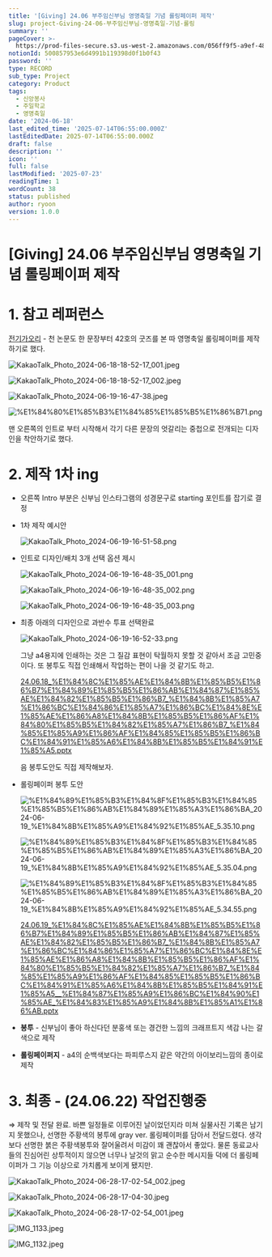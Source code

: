 ```yaml
---
title: '[Giving] 24.06 부주임신부님 영명축일 기념 롤링페이퍼 제작'
slug: project-Giving-24-06-부주임신부님-영명축일-기념-롤링
summary: ''
pageCover: >-
  https://prod-files-secure.s3.us-west-2.amazonaws.com/056ff9f5-a9ef-486f-8acb-9eef51d06a2d/b126400c-1613-426e-b66b-3add7bfa6bea/%E1%84%89%E1%85%B3%E1%84%8F%E1%85%B3%E1%84%85%E1%85%B5%E1%86%AB%E1%84%89%E1%85%A3%E1%86%BA_2024-06-19_%E1%84%8B%E1%85%A9%E1%84%92%E1%85%AE_9.16.27.png?X-Amz-Algorithm=AWS4-HMAC-SHA256&X-Amz-Content-Sha256=UNSIGNED-PAYLOAD&X-Amz-Credential=ASIAZI2LB466YDSZW2W3%2F20250723%2Fus-west-2%2Fs3%2Faws4_request&X-Amz-Date=20250723T173140Z&X-Amz-Expires=3600&X-Amz-Security-Token=IQoJb3JpZ2luX2VjEPL%2F%2F%2F%2F%2F%2F%2F%2F%2F%2FwEaCXVzLXdlc3QtMiJIMEYCIQD5hCcOg%2BNLXb9TY4MD2N0Bx0kFO%2FleFXJjkdsDSWwkuQIhAMtnyuTi9tUhGZFpvwvg5j%2FquNsOF9GnJWR9J6LReH3bKv8DCBoQABoMNjM3NDIzMTgzODA1IgwXNIwOLIy010fBjfUq3APVu57mvkfCIN2kJ05gp1CpdyhVUB9uuurUNZbO6CteEEyzlfY1NXRIylKRZb6wG8%2BoF0LcPjJk%2F4MsOWYyLN7qhcWTHFN4vyUd2CGGu6MZfDqsN32rqKGvvV66V2a1gWlKS1xmPuDVWZLejMFikW5bVYOMrzCzJjPkt%2F49xx%2B6%2BGo7Ae0X8AoBU4LZRMXuDRvlWHecqENf584XCylFEevhHqFFXeIC8Uv3TtWGazNen3zMa%2B0Q2QhZhTCuXHthdzVMHudkq4uJE1eP3bDAPp%2BMY5qge8R%2BYOvcQnZH5noqJrm5Ejz%2F8a6hjUuVENJz0%2BgguNUwd2%2BMOTk98X9rcF94Dyk9Y9w6BI1kgIDlx1L43sSHrE0sBn93Wsdog9xGnF3bmqoIdjYPpfN0MH980H%2BOBCbVEc20gZ8j31mwPmtDgle870gbx89QnB54tLN1JLo%2BwTCZhQ7rdfATwHVpALImFBZ7PzKPCWIV8nqsp%2B1Qpf66RiJJPvYvtI%2BryUJnGXne7aHP4ZskY8bEYNfN4Tw%2FNCf2L0XS7VtsabOpfz34ZpmeWfnqVzt7UEysgK%2Fj4WRRoXGL7%2FncpYBHYgiy9IhRXlpkkEXmTOpa7772q1bEJ%2BTgAiQyBHEAIaVNlTCntYTEBjqkAeUA%2FtSNmPmV9p87kxiXQ1N3ujJ0QEHjUkdsU6zSLZQonZ4X3lplnT3HyGCUvrMSaF3uF2zcN%2FEpKN%2FJ5nDl9%2Bxdye2FlrwBdyr%2BtuYhiDZINjpF5wMR%2FBcpQIo%2FhhYUADZiaBex2G39Kpe4E4%2Bcj7noSd4hXJQEicYj%2BXpYy7C7IPaEHgCfMS6BZg0mQ%2F%2BXFUtJ6z3QJvWJPffctX0i%2F3TMdKdl&X-Amz-Signature=2186eac7f8fd84b693d0a3289429267027558b24905a53aa928e434bba1af573&X-Amz-SignedHeaders=host&x-amz-checksum-mode=ENABLED&x-id=GetObject
notionId: 500857953e6d4991b119398d0f1b0f43
password: ''
type: RECORD
sub_type: Project
category: Product
tags:
  - 신앙봉사
  - 주일학교
  - 영명축일
date: '2024-06-18'
last_edited_time: '2025-07-14T06:55:00.000Z'
lastEditedDate: 2025-07-14T06:55:00.000Z
draft: false
description: ''
icon: ''
full: false
lastModified: '2025-07-23'
readingTime: 1
wordCount: 38
status: published
author: ryoon
version: 1.0.0
---
```

# [Giving] 24.06 부주임신부님 영명축일 기념 롤링페이퍼 제작


# 1. 참고 레퍼런스


[전기가오리](https://philo-electro-ray.org/) - 천 논문도 한 문장부터 42호의 굿즈를 본 따 영명축일 롤링페이퍼를 제작하기로 했다.


![KakaoTalk_Photo_2024-06-18-18-52-17_001.jpeg](https://prod-files-secure.s3.us-west-2.amazonaws.com/056ff9f5-a9ef-486f-8acb-9eef51d06a2d/b30c237d-44f5-44ae-899b-5c4f7982e79c/KakaoTalk_Photo_2024-06-18-18-52-17_001.jpeg?X-Amz-Algorithm=AWS4-HMAC-SHA256&X-Amz-Content-Sha256=UNSIGNED-PAYLOAD&X-Amz-Credential=ASIAZI2LB466YZLXMBWC%2F20250723%2Fus-west-2%2Fs3%2Faws4_request&X-Amz-Date=20250723T173208Z&X-Amz-Expires=3600&X-Amz-Security-Token=IQoJb3JpZ2luX2VjEPL%2F%2F%2F%2F%2F%2F%2F%2F%2F%2FwEaCXVzLXdlc3QtMiJIMEYCIQDVYlfdfZcPgxWh%2BuyTfuxPCYSsao8nXtw0tVVvqKi5mQIhAK6wUmop3CSLIAvRm3e0xUFVXYuTcIH0zgPvv%2Fh1XKwSKv8DCBoQABoMNjM3NDIzMTgzODA1IgxUfszigPhWxkGSu0Yq3AOEUL%2BI5zKxS2mrO9K25gmbUFE4Btf%2Bak8YIq63R9dDoubcATnBbpp%2BtPLVShHBbT0OqhjuVOAaXSczPB96G%2Bt0Av1%2FaBc5UmcFwDIKnlQNWruq8ji2Alij2aq8AHsrhyjFc6Pb3XXX6%2F1YAChbbndAOq3UBwHh3%2Fwb20pbizynYq9nwl2aNLwjuLVPRGgzZdw6kbmUMQO8SvD6O1D%2F98711aRnW%2FuL3zJu4m9vnvMk0MMw%2F8E1fd02W4ayaEKGjBDJeh7Dv7c5tqaBtjvjxqrJ39qY%2FyNQrHk5ozcIge4jKD%2BADMrxSAlRU68Vl3IMpgw7MsKEZsofJkUOq1I7ih9i2dtR93azYMq%2BEeC4k82JMqVtgiCcdY3QmY2IttShbHz72pYW59aFB43EcXdHuoeggfthdI8NZJnqrG8pPEtAN0I6NtrPdG7AReO4LzC23TWxuAFXZe7ULMUfd34%2FXh1jMSkucDHwBsfH1O3Mz3uSIFYq2sJtg4cvFGah7bbdIuPhaM8HcNor7pjcy6jrQ1b2vV2QcecD%2B0xd%2Btuj8hYdPAu%2Fe1JP%2FM7%2FsTU4DAGdmnhoCJdoGoZmFOrOuO1ednjxps6GUe8nIvzE92cCMYUFBxjxvb2UHk7L747P0zCmtYTEBjqkAVlwEqeyviBWjMhJBG6TF5KB2HpBo3fBddThsZDn58I1m3Pq0tTXq1N3g40TfENxviFXVbmrHSBCrUPKI%2B9F98V%2FfVHJ7Gj40Q1BghKzjtC0iW4lQxkQ8hNCu%2B8r9q5FlrRkuOvOnc38Ea8ycZoUeitHhcGX%2FFcJKvjVUKUT9am3CrjpwTcbB2BGDvXhITEq5X90j5S4RmMjMX5dqR2PW93Jb43R&X-Amz-Signature=80fa15687350c2854a2310bb5d8c2700ede526d45dff2fdb5d64b430bd059dec&X-Amz-SignedHeaders=host&x-amz-checksum-mode=ENABLED&x-id=GetObject)


![KakaoTalk_Photo_2024-06-18-18-52-17_002.jpeg](https://prod-files-secure.s3.us-west-2.amazonaws.com/056ff9f5-a9ef-486f-8acb-9eef51d06a2d/740ea053-18c3-45f1-b3b1-882de83fba48/KakaoTalk_Photo_2024-06-18-18-52-17_002.jpeg?X-Amz-Algorithm=AWS4-HMAC-SHA256&X-Amz-Content-Sha256=UNSIGNED-PAYLOAD&X-Amz-Credential=ASIAZI2LB466YBLRRGY5%2F20250723%2Fus-west-2%2Fs3%2Faws4_request&X-Amz-Date=20250723T173208Z&X-Amz-Expires=3600&X-Amz-Security-Token=IQoJb3JpZ2luX2VjEPL%2F%2F%2F%2F%2F%2F%2F%2F%2F%2FwEaCXVzLXdlc3QtMiJHMEUCIQDJ6Q%2B814d9kqRbcFFgLcoLxx%2F2YGLSi8NF5NduP%2BOsrwIgbdguKmp2gEd4KenwyzBrD0cmrK9C8LNzogcDUIzuKykq%2FwMIGhAAGgw2Mzc0MjMxODM4MDUiDCKQmD7FfEklcxYvbyrcA6%2BF2LNR9gNC0t0NNlz3HDWIauxXzfcMyKEda0WLtEv53F8qtfzFpI0kiUBrQ6EHfhVUppekznxVdW3dxtXFq6G4hRskhj71REPovZOFibkvcUfjmZ4GfqhL72e2hfh8ZswdcuOQ5ynHNK8nTeKK6eu9Cqjd%2BU6j7Tqg0OCohe23n8N5j00%2Bp9mzzToESq4sEYDMHRj9TZvGDpXMNcsxZ5U1w3fHnNHu2ZYogOHgOgTUZjqaugdiKvuStkTqMZTpmnapRHJt6cMNJuBiy6z3sTyq4vc2ixx8fZelpG5Uth6vgYst0ykvBQU2kuXvKISCSJBFFxB8XN0NQ7R0SYbBdiLkf%2BLP6vz0QC%2BvYyodG6R1oucdwbTziASlP9tGH5d3PB8LrIKSwiV8UISmV81dovHttdFUJd89EFVNSWvCvSf8JbbmxrsZ9C3Vt1U2rELbOqh5gmOnPbEjCc8TIhYasQ%2FYqyhWt6AIJ7gbOjSAPH5yn9a0uQslnTiBvq9PupLS9M1dlVtQ6yEZ1BrD2%2Bj4brFXChFfe2DQBKWnmVhG7f3OrvrjbzPYhr78KLMlI33cCzV2Fmp6ypXG8t2y2qV7VlAjoUk63oUutIvqUeNTFG2%2F0nTXYW0TEVlP0dUTMO20hMQGOqUB3iq50LYHgus%2B%2FqhTwoNdabtfoj7VVpFV4x35BaNxW4vQarLLpMENB2oTtaisPwpUy%2BMOfzuUpleytUVSM5j%2Fo8sA7vm0glSdmBYkfdKmqnLE77ZghebwM3%2BXT7B%2BeEU%2F4mriz%2BVRJw3XlN48f7j2g0kjqdUbC99Vrtj%2FCYMUPBN7qGKE5QoH0VJ101djR1BLQZnacVXDUEwJ31hUV0Gg1Uu5kPZn&X-Amz-Signature=1a1e3de5ef9a561dd9e4e67b02966c9787893074c187e5a93435564dc2b8f3e2&X-Amz-SignedHeaders=host&x-amz-checksum-mode=ENABLED&x-id=GetObject)


![KakaoTalk_Photo_2024-06-19-16-47-38.jpeg](https://prod-files-secure.s3.us-west-2.amazonaws.com/056ff9f5-a9ef-486f-8acb-9eef51d06a2d/ff7f88eb-c14c-4ca4-a373-92b86fe49ace/KakaoTalk_Photo_2024-06-19-16-47-38.jpeg?X-Amz-Algorithm=AWS4-HMAC-SHA256&X-Amz-Content-Sha256=UNSIGNED-PAYLOAD&X-Amz-Credential=ASIAZI2LB466SENN4G7R%2F20250723%2Fus-west-2%2Fs3%2Faws4_request&X-Amz-Date=20250723T173209Z&X-Amz-Expires=3600&X-Amz-Security-Token=IQoJb3JpZ2luX2VjEPL%2F%2F%2F%2F%2F%2F%2F%2F%2F%2FwEaCXVzLXdlc3QtMiJIMEYCIQCUWMbGFiBC6Hz%2FJEtlPoVZFhaWw1y2pzWURymMmjQ1nAIhAL08mdTyf8JlyXoNAe%2Fs1Hm1ehI8Bpfs05fKRZisdMVdKv8DCBoQABoMNjM3NDIzMTgzODA1Igx9FAKfKUeYV%2BR0Y%2Bcq3ANcSDvRbf8CriEeydqhXfjQGZjarbTDZ06IOEvRty2rei9uKhmyeIcQmuf%2BJmiKvMKnVMtGMz%2F%2FtDEZT0Rj2DjMEZGDjF2whTWOpXE7CMfBLVuRhKtAmwq4Akq1tKb2uNTAgvJH3JqBLux0AFXQF%2FhAC%2FQ2kzZSS4GQTwdTQTrOig83OaV4VV%2FqFuBPrkeZ2DVlmw%2FJMZ%2FlncNnrTFkw5mMWfwImU1PxPEIQoaV6jmeW5zA7RG0mZOTwVJ1uUyhpPxn%2Bpl2GiqY6SjRMjzmZ0L2CnH1jYpBvsaa8C2duycMOgWZuHqpjpB0RTHR%2FUZVz79J%2BIQkfonh4g1nf2joW%2BmKyLHmYtYvrJ1TQK%2BFzF8uTecyz2rq4QOtcbVqgfm8DzKc%2FkKLy%2FkVolfSL7vTCfXUDjZTzLJtvXmd8%2FiWzqmLLL7glvjEgiw9XCgjhY%2BcNACQDVYDLx2tlyKl%2BgLvQ1HCwRABK2838PKV2Y%2BGOT8vkrGPor4ag6uk6XYW5ngSsg%2FTG3LoRjctwHtNxoqgNkbE%2FUybiVSgDE6070OdZUoDDDU1z1JLXbuNwQzanT7m7ja%2F1TSKZzN5jtF9BWkYytnnMYjVx9e8wphPCVGU8PPXi0ng38ErZjj9ALdYSDCEtYTEBjqkAcBPgw5sDGc0dIk9YQjNZFCDxCFNWQt0J2B8nYXIipMBja5eHNXv1MS0hdlJkHnuuCcd3DfYUdN9c9NoYOAKVFEnPv9EDWPvS3rVrClIRaQ5EaBOnNUESm4hptYB3T0ES2D%2FDY%2B15FW2zFopKYlMsqzQDlKDEOAh0WyVou2kEeZYFzv0Xh9G44fj16smL%2Bzsxdoy8QweQ6Pv6fESPe7LX%2B7Mboi7&X-Amz-Signature=3ce85287aaea4dbc65de01bee08a58a39373f21750781c8d856af9be18bfe94a&X-Amz-SignedHeaders=host&x-amz-checksum-mode=ENABLED&x-id=GetObject)


![%E1%84%80%E1%85%B3%E1%84%85%E1%85%B5%E1%86%B71.png](https://prod-files-secure.s3.us-west-2.amazonaws.com/056ff9f5-a9ef-486f-8acb-9eef51d06a2d/8262e9a3-3253-4af4-beda-c506a3a379ac/%E1%84%80%E1%85%B3%E1%84%85%E1%85%B5%E1%86%B71.png?X-Amz-Algorithm=AWS4-HMAC-SHA256&X-Amz-Content-Sha256=UNSIGNED-PAYLOAD&X-Amz-Credential=ASIAZI2LB466YZLXMBWC%2F20250723%2Fus-west-2%2Fs3%2Faws4_request&X-Amz-Date=20250723T173208Z&X-Amz-Expires=3600&X-Amz-Security-Token=IQoJb3JpZ2luX2VjEPL%2F%2F%2F%2F%2F%2F%2F%2F%2F%2FwEaCXVzLXdlc3QtMiJIMEYCIQDVYlfdfZcPgxWh%2BuyTfuxPCYSsao8nXtw0tVVvqKi5mQIhAK6wUmop3CSLIAvRm3e0xUFVXYuTcIH0zgPvv%2Fh1XKwSKv8DCBoQABoMNjM3NDIzMTgzODA1IgxUfszigPhWxkGSu0Yq3AOEUL%2BI5zKxS2mrO9K25gmbUFE4Btf%2Bak8YIq63R9dDoubcATnBbpp%2BtPLVShHBbT0OqhjuVOAaXSczPB96G%2Bt0Av1%2FaBc5UmcFwDIKnlQNWruq8ji2Alij2aq8AHsrhyjFc6Pb3XXX6%2F1YAChbbndAOq3UBwHh3%2Fwb20pbizynYq9nwl2aNLwjuLVPRGgzZdw6kbmUMQO8SvD6O1D%2F98711aRnW%2FuL3zJu4m9vnvMk0MMw%2F8E1fd02W4ayaEKGjBDJeh7Dv7c5tqaBtjvjxqrJ39qY%2FyNQrHk5ozcIge4jKD%2BADMrxSAlRU68Vl3IMpgw7MsKEZsofJkUOq1I7ih9i2dtR93azYMq%2BEeC4k82JMqVtgiCcdY3QmY2IttShbHz72pYW59aFB43EcXdHuoeggfthdI8NZJnqrG8pPEtAN0I6NtrPdG7AReO4LzC23TWxuAFXZe7ULMUfd34%2FXh1jMSkucDHwBsfH1O3Mz3uSIFYq2sJtg4cvFGah7bbdIuPhaM8HcNor7pjcy6jrQ1b2vV2QcecD%2B0xd%2Btuj8hYdPAu%2Fe1JP%2FM7%2FsTU4DAGdmnhoCJdoGoZmFOrOuO1ednjxps6GUe8nIvzE92cCMYUFBxjxvb2UHk7L747P0zCmtYTEBjqkAVlwEqeyviBWjMhJBG6TF5KB2HpBo3fBddThsZDn58I1m3Pq0tTXq1N3g40TfENxviFXVbmrHSBCrUPKI%2B9F98V%2FfVHJ7Gj40Q1BghKzjtC0iW4lQxkQ8hNCu%2B8r9q5FlrRkuOvOnc38Ea8ycZoUeitHhcGX%2FFcJKvjVUKUT9am3CrjpwTcbB2BGDvXhITEq5X90j5S4RmMjMX5dqR2PW93Jb43R&X-Amz-Signature=3f356104c66df390726c9c0c80edc57012091b7cf097fe945bcb11d5e9a4ede2&X-Amz-SignedHeaders=host&x-amz-checksum-mode=ENABLED&x-id=GetObject)


맨 오른쪽의 인트로 부터 시작해서 각기 다른 문장의 엇갈리는 중첩으로 전개되는 디자인을 착안하기로 했다.


# 2. 제작 1차 ing

- 오른쪽 Intro 부분은 신부님 인스타그램의 성경문구로 starting 포인트를 잡기로 결정
- 1차 제작 예시안

    ![KakaoTalk_Photo_2024-06-19-16-51-58.png](https://prod-files-secure.s3.us-west-2.amazonaws.com/056ff9f5-a9ef-486f-8acb-9eef51d06a2d/2374a568-7e55-4f57-bcec-bf855b6de5da/KakaoTalk_Photo_2024-06-19-16-51-58.png?X-Amz-Algorithm=AWS4-HMAC-SHA256&X-Amz-Content-Sha256=UNSIGNED-PAYLOAD&X-Amz-Credential=ASIAZI2LB466ZBPHIVRJ%2F20250723%2Fus-west-2%2Fs3%2Faws4_request&X-Amz-Date=20250723T173210Z&X-Amz-Expires=3600&X-Amz-Security-Token=IQoJb3JpZ2luX2VjEPL%2F%2F%2F%2F%2F%2F%2F%2F%2F%2FwEaCXVzLXdlc3QtMiJHMEUCIHs1Lezv5HxVP1XRKELE279uSGm36q46UpV2QVxLXIKiAiEArLWtKnBWE1PWIor76YbCZFcOAhT8nOCab7%2B7KK2HRzgq%2FwMIGhAAGgw2Mzc0MjMxODM4MDUiDEwPDq59myrr%2B%2F23ZSrcAzr9L8Eq3K%2BXqJuBPXSnGjW0U1p142mqls2PZF1DSD7VDU%2BUumQx5SBaFnBw0n1ZbBgyzSXpKokIcsXS0oaUom2K7tIhqJ%2BKtPJXbOiHZbdMcaNtNNqBvrMNLAIwZ6Tp9FQi54OgPuxnyhmSA3CTb8AD5AB3p3ZHYA4k6L88euqAlaPFoJqcsHrXeoR4rDKw431slxTQsYv79nZEO0MIiMV%2F3ddIFCmszdWjkqP0EhEATYa3QNFekL9Gc2AUJXu0T9SrTy6uFc9nA50TNhP6IMLeyrtz2xKaYr0HVCDKglAD0QqBfr6UCdb%2FsW2BSa2nf7qFjcBZAVf9nHbKBdNdgFQIqCiGQ7elD14AakfDb91jhyFJcx3EzQuhAPUVaSOz5EhBQxU0Hpa92tfG%2Bdy9mGTgLZsS9IHSsmT3JYnWKEMqcJiMnP99JmtrJBtIkhhusEXyjxFfa%2FOC08Z9Y8hZSL%2BcAD86HvRi9Gqp7b4gE4PWLrSEaGxY9pYES8iqlT8dTmRzT39hAAMwh0IJlmplk1x3pVe3C836OkbSre%2BEMN9l6aqrR2X1EfpwxlHIXVV8M%2F7Eb9ZbwDrnODfj13ih3akU78FxqxGhu9V3Lele4%2BoJW0%2BHtJBSh26aYS9aMN60hMQGOqUBld78MtxFjnBhQHILjrFVhHtYU1%2FlDEYPAvKLuYQ9Cp6v4aJ1D6qmdy8%2BZnrDFdu0aTBXhNqSGdOmjTALZ%2BzICfdEeHtDbyA4klkq06OMIm%2BMEw5elgAAw%2B59%2FZVsv0Tbnq%2BXoMC1v9i0XCu7JX0e97IAHphvrifhoPcJ3S8WTBn5Fog0lDNKTR64UFxMtLxAkzeNnpwsBmPyY7fTB05sjkOHXXPT&X-Amz-Signature=70681ba1bdadb72692ceb246e7ffe1642400cfd2f1f3a9e730d31ae572e08795&X-Amz-SignedHeaders=host&x-amz-checksum-mode=ENABLED&x-id=GetObject)

- 인트로 디자인/배치 3개 선택 옵션 제시

    ![KakaoTalk_Photo_2024-06-19-16-48-35_001.png](https://prod-files-secure.s3.us-west-2.amazonaws.com/056ff9f5-a9ef-486f-8acb-9eef51d06a2d/b316cb79-99fe-4f88-9571-5f691b946dd5/KakaoTalk_Photo_2024-06-19-16-48-35_001.png?X-Amz-Algorithm=AWS4-HMAC-SHA256&X-Amz-Content-Sha256=UNSIGNED-PAYLOAD&X-Amz-Credential=ASIAZI2LB466ZOAE3OY2%2F20250723%2Fus-west-2%2Fs3%2Faws4_request&X-Amz-Date=20250723T173210Z&X-Amz-Expires=3600&X-Amz-Security-Token=IQoJb3JpZ2luX2VjEPL%2F%2F%2F%2F%2F%2F%2F%2F%2F%2FwEaCXVzLXdlc3QtMiJHMEUCIQCiDAWD75Be2zLmr%2Bwt4Dg%2BmPqd%2BIU%2FQOjBsyp8sgZGbwIgYQF0CeonJSap4JZIauK7GrSDg9uAX8k%2FGViF2AIyZ2Mq%2FwMIGhAAGgw2Mzc0MjMxODM4MDUiDObUk8yrSILU6lNCmSrcA%2Bc3xpgV%2BGkqYD0wMwwa887GnuvDDGr9qGJzOyBx2I3f5U3BJQs6TwQla%2FqA9mXRFNgxE4Jgij6WHo%2BTtkD3J466LAsBbavewV%2BnP8F9eri3WUomRZaRzQ3gRiIM7%2FmZ9yBufjwRjrP2VDWSHcGE0Be%2Bo%2FTmYjpWSUTwKnmo%2BrIY2PtrTva2n9VIdIDCX%2BZxX57rqgfzDB4741tVWvvkYmDawQn1nWJc%2BeLVtUFT3nRWZD%2F7%2BGZMWeMN9nb0T9KefkevjgABbXOWgZRiaMAbmQKu8PiVM0jOrElJRiwOYuz8edQPipgxZGyJJmd%2FsDJMuGm4LUGAeFkhJ43X3MN4untWsqPQvt2yWoG4sPUNFAZidq2NDfSYwKCMIplmBzdIJrZKuriKsibdQWLFMOEIgKMTrxK3hIcXI3HjI9IWnK3GNnPU%2FIx1bnEhpuIJa3b7emOYO%2FGiXgiJpk0R3mD4LwM8VyD9CMb3%2BlBRQsZkJRp%2FOLXO%2Bimnmw4znFOZFAAO2lVCJOk1T%2F5flfRaxBdGxXPbhm6EDQzrP55M6IE2974U7rHgc80BAuhCP48UQu8J6app21cplwuabMOELI61xNN8ajyrR4UnJmvm3ihDbhvtzzAYya4bUV0QU%2BfpMP20hMQGOqUBSTFbuaJCXg5IK7jy5gFdp2RFzfHVhbY0ML7A%2FspVS6EGZjnONi%2B5isnqrlmX%2F92iM65WIWja%2FpBQHMVMk8%2Fu9SAyJAZFE0%2F%2FkjEKdvrdKyCc0FNJB%2FCpPSaAN4dwmOvjI%2F9gINrk7n9ZTISMBvca0J6qKZAFpt6E%2B268iaal86yUyEYfWSPEgnpeiC56qGjatTiFBj%2F3%2FU3ugu7bI2limvpDWqJM&X-Amz-Signature=63a5230349ac60127967a851999b6f0d3bf844122a4a2ccb46f69e32fd7ef0c6&X-Amz-SignedHeaders=host&x-amz-checksum-mode=ENABLED&x-id=GetObject)


    ![KakaoTalk_Photo_2024-06-19-16-48-35_002.png](https://prod-files-secure.s3.us-west-2.amazonaws.com/056ff9f5-a9ef-486f-8acb-9eef51d06a2d/55550d16-bc15-4303-9125-8eef108627f6/KakaoTalk_Photo_2024-06-19-16-48-35_002.png?X-Amz-Algorithm=AWS4-HMAC-SHA256&X-Amz-Content-Sha256=UNSIGNED-PAYLOAD&X-Amz-Credential=ASIAZI2LB466ZOAE3OY2%2F20250723%2Fus-west-2%2Fs3%2Faws4_request&X-Amz-Date=20250723T173210Z&X-Amz-Expires=3600&X-Amz-Security-Token=IQoJb3JpZ2luX2VjEPL%2F%2F%2F%2F%2F%2F%2F%2F%2F%2FwEaCXVzLXdlc3QtMiJHMEUCIQCiDAWD75Be2zLmr%2Bwt4Dg%2BmPqd%2BIU%2FQOjBsyp8sgZGbwIgYQF0CeonJSap4JZIauK7GrSDg9uAX8k%2FGViF2AIyZ2Mq%2FwMIGhAAGgw2Mzc0MjMxODM4MDUiDObUk8yrSILU6lNCmSrcA%2Bc3xpgV%2BGkqYD0wMwwa887GnuvDDGr9qGJzOyBx2I3f5U3BJQs6TwQla%2FqA9mXRFNgxE4Jgij6WHo%2BTtkD3J466LAsBbavewV%2BnP8F9eri3WUomRZaRzQ3gRiIM7%2FmZ9yBufjwRjrP2VDWSHcGE0Be%2Bo%2FTmYjpWSUTwKnmo%2BrIY2PtrTva2n9VIdIDCX%2BZxX57rqgfzDB4741tVWvvkYmDawQn1nWJc%2BeLVtUFT3nRWZD%2F7%2BGZMWeMN9nb0T9KefkevjgABbXOWgZRiaMAbmQKu8PiVM0jOrElJRiwOYuz8edQPipgxZGyJJmd%2FsDJMuGm4LUGAeFkhJ43X3MN4untWsqPQvt2yWoG4sPUNFAZidq2NDfSYwKCMIplmBzdIJrZKuriKsibdQWLFMOEIgKMTrxK3hIcXI3HjI9IWnK3GNnPU%2FIx1bnEhpuIJa3b7emOYO%2FGiXgiJpk0R3mD4LwM8VyD9CMb3%2BlBRQsZkJRp%2FOLXO%2Bimnmw4znFOZFAAO2lVCJOk1T%2F5flfRaxBdGxXPbhm6EDQzrP55M6IE2974U7rHgc80BAuhCP48UQu8J6app21cplwuabMOELI61xNN8ajyrR4UnJmvm3ihDbhvtzzAYya4bUV0QU%2BfpMP20hMQGOqUBSTFbuaJCXg5IK7jy5gFdp2RFzfHVhbY0ML7A%2FspVS6EGZjnONi%2B5isnqrlmX%2F92iM65WIWja%2FpBQHMVMk8%2Fu9SAyJAZFE0%2F%2FkjEKdvrdKyCc0FNJB%2FCpPSaAN4dwmOvjI%2F9gINrk7n9ZTISMBvca0J6qKZAFpt6E%2B268iaal86yUyEYfWSPEgnpeiC56qGjatTiFBj%2F3%2FU3ugu7bI2limvpDWqJM&X-Amz-Signature=a9b65457238fe2ea0ca5b7d57e3fc2ad575a0668f08afc1c3beca6ce8de0f90e&X-Amz-SignedHeaders=host&x-amz-checksum-mode=ENABLED&x-id=GetObject)


    ![KakaoTalk_Photo_2024-06-19-16-48-35_003.png](https://prod-files-secure.s3.us-west-2.amazonaws.com/056ff9f5-a9ef-486f-8acb-9eef51d06a2d/d2a7f6e1-399f-4868-b56c-11cb47fbcb60/KakaoTalk_Photo_2024-06-19-16-48-35_003.png?X-Amz-Algorithm=AWS4-HMAC-SHA256&X-Amz-Content-Sha256=UNSIGNED-PAYLOAD&X-Amz-Credential=ASIAZI2LB466ZOAE3OY2%2F20250723%2Fus-west-2%2Fs3%2Faws4_request&X-Amz-Date=20250723T173210Z&X-Amz-Expires=3600&X-Amz-Security-Token=IQoJb3JpZ2luX2VjEPL%2F%2F%2F%2F%2F%2F%2F%2F%2F%2FwEaCXVzLXdlc3QtMiJHMEUCIQCiDAWD75Be2zLmr%2Bwt4Dg%2BmPqd%2BIU%2FQOjBsyp8sgZGbwIgYQF0CeonJSap4JZIauK7GrSDg9uAX8k%2FGViF2AIyZ2Mq%2FwMIGhAAGgw2Mzc0MjMxODM4MDUiDObUk8yrSILU6lNCmSrcA%2Bc3xpgV%2BGkqYD0wMwwa887GnuvDDGr9qGJzOyBx2I3f5U3BJQs6TwQla%2FqA9mXRFNgxE4Jgij6WHo%2BTtkD3J466LAsBbavewV%2BnP8F9eri3WUomRZaRzQ3gRiIM7%2FmZ9yBufjwRjrP2VDWSHcGE0Be%2Bo%2FTmYjpWSUTwKnmo%2BrIY2PtrTva2n9VIdIDCX%2BZxX57rqgfzDB4741tVWvvkYmDawQn1nWJc%2BeLVtUFT3nRWZD%2F7%2BGZMWeMN9nb0T9KefkevjgABbXOWgZRiaMAbmQKu8PiVM0jOrElJRiwOYuz8edQPipgxZGyJJmd%2FsDJMuGm4LUGAeFkhJ43X3MN4untWsqPQvt2yWoG4sPUNFAZidq2NDfSYwKCMIplmBzdIJrZKuriKsibdQWLFMOEIgKMTrxK3hIcXI3HjI9IWnK3GNnPU%2FIx1bnEhpuIJa3b7emOYO%2FGiXgiJpk0R3mD4LwM8VyD9CMb3%2BlBRQsZkJRp%2FOLXO%2Bimnmw4znFOZFAAO2lVCJOk1T%2F5flfRaxBdGxXPbhm6EDQzrP55M6IE2974U7rHgc80BAuhCP48UQu8J6app21cplwuabMOELI61xNN8ajyrR4UnJmvm3ihDbhvtzzAYya4bUV0QU%2BfpMP20hMQGOqUBSTFbuaJCXg5IK7jy5gFdp2RFzfHVhbY0ML7A%2FspVS6EGZjnONi%2B5isnqrlmX%2F92iM65WIWja%2FpBQHMVMk8%2Fu9SAyJAZFE0%2F%2FkjEKdvrdKyCc0FNJB%2FCpPSaAN4dwmOvjI%2F9gINrk7n9ZTISMBvca0J6qKZAFpt6E%2B268iaal86yUyEYfWSPEgnpeiC56qGjatTiFBj%2F3%2FU3ugu7bI2limvpDWqJM&X-Amz-Signature=c82ec2ce7bf59e8081b2f174ddce7120a29537a82ea46b19d7181045f9eb9745&X-Amz-SignedHeaders=host&x-amz-checksum-mode=ENABLED&x-id=GetObject)

- 최종 아래의 디자인으로 과반수 투표 선택완료

    ![KakaoTalk_Photo_2024-06-19-16-52-33.png](https://prod-files-secure.s3.us-west-2.amazonaws.com/056ff9f5-a9ef-486f-8acb-9eef51d06a2d/a972faf7-a48e-459d-8e12-03ae823bdebe/KakaoTalk_Photo_2024-06-19-16-52-33.png?X-Amz-Algorithm=AWS4-HMAC-SHA256&X-Amz-Content-Sha256=UNSIGNED-PAYLOAD&X-Amz-Credential=ASIAZI2LB4667H7HUIS5%2F20250723%2Fus-west-2%2Fs3%2Faws4_request&X-Amz-Date=20250723T173210Z&X-Amz-Expires=3600&X-Amz-Security-Token=IQoJb3JpZ2luX2VjEPL%2F%2F%2F%2F%2F%2F%2F%2F%2F%2FwEaCXVzLXdlc3QtMiJHMEUCIQDt5wuOEgNCcLXaGUVUrsJiRUucdysSgdTl%2Ba7RT0qq2AIgQdrMfJw8tv2gbh6rTxEsLhTm7MZ3PeXKXDNFAoUgFn8q%2FwMIGhAAGgw2Mzc0MjMxODM4MDUiDKySI4Z8qqPICCaUfSrcA%2BLi6inQXLLKUpqCbUJrG3sriqAvvSzZ2UpBnvGrH3XKqv47M0G9es1FeoM12YQb0s3gn%2BEbkQ8DxrFWSs5vHuv9cYETjW0LZetUK6J7Wo57Orxu3ELXW9sEeZ5yUx6koli0IRokQfzBA49pHVUEbNpRKe66n0bWE%2BkyRNoA8elrAXH80W9tmSHTgxpXvYzVVbFTwJ5IVdPbpm7Us3UveiR9vzRI8eRu%2FEU7LHZsWhTUMP%2Bt0LCYliKkROfSR5QllL859JkohzujaQCDoIgVKDVP4l5n7oAPOoQpGXJMCNuhTp57nBeANLHhG25dpJGpirTEzhlb6qAGFl2K69vcpsLh8pttBLGtvQzX59DoV3L8UjoWziRzXk6Za9jHKPusv7Kqjwv9urmJo3%2B8DZTa%2FQKEsli6PLOrnf5azmpVaqzhW6cOUoxzaIF0qxtuIASA3layArsNxpU1dzOQ9tp%2BYJ3d6cjZzWj1H2kdg6ELJ4nYWDCKBy7cOkBbx5stM8aKsXOnvzjAN%2FY1qLhePjz0LeXa82w20Lr9xJDiH6McMjXETtjHoGkkX4ex2%2BkzMA0kHOuH3UGYP%2FsPuvH3QIszNTNeCup6DojRKj36JJdMfdJBlPPUJAQYgR473MgwMOC0hMQGOqUBh7lmdjFAkl9KV8zJbt9DochW6wCHhwNhtnLGrfjIis4sWY92VihvrKe0G54MCl35wOpHc%2F0n3we5yK0T%2FjzpvxNgA%2BmaVuIKrxuRhomju%2FkgkyJNxJrh7elfa3GKtomDxQF5cyTYSYdcIBZvbnWU1br6wn%2FlqZIi2G8sh3DRxA12Xnvd9AA0xAdGBLeSK4jHhLedOsVHq%2F91NVMoJTbrk1DDF4Rv&X-Amz-Signature=eeecc3a9adae042edece60a944ebb393685eb89fbf1a3f9eb6fd8a4516d56169&X-Amz-SignedHeaders=host&x-amz-checksum-mode=ENABLED&x-id=GetObject)


    그냥 a4용지에 인쇄하는 것은 그 질감 표현이 탁월하지 못할 것 같아서 조금 고민중이다. 또 봉투도 직접 인쇄해서 작업하는 편이 나을 것 같기도 하고. 
    
    


    [24.06.18_%E1%84%8C%E1%85%AE%E1%84%8B%E1%85%B5%E1%86%B7%E1%84%89%E1%85%B5%E1%86%AB%E1%84%87%E1%85%AE%E1%84%82%E1%85%B5%E1%86%B7_%E1%84%8B%E1%85%A7%E1%86%BC%E1%84%86%E1%85%A7%E1%86%BC%E1%84%8E%E1%85%AE%E1%86%A8%E1%84%8B%E1%85%B5%E1%86%AF%E1%84%80%E1%85%B5%E1%84%82%E1%85%A7%E1%86%B7_%E1%84%85%E1%85%A9%E1%86%AF%E1%84%85%E1%85%B5%E1%86%BC%E1%84%91%E1%85%A6%E1%84%8B%E1%85%B5%E1%84%91%E1%85%A5.pptx](https://prod-files-secure.s3.us-west-2.amazonaws.com/056ff9f5-a9ef-486f-8acb-9eef51d06a2d/6220d54c-53cf-4bb9-b062-2cf5d760cf07/24.06.18_%E1%84%8C%E1%85%AE%E1%84%8B%E1%85%B5%E1%86%B7%E1%84%89%E1%85%B5%E1%86%AB%E1%84%87%E1%85%AE%E1%84%82%E1%85%B5%E1%86%B7_%E1%84%8B%E1%85%A7%E1%86%BC%E1%84%86%E1%85%A7%E1%86%BC%E1%84%8E%E1%85%AE%E1%86%A8%E1%84%8B%E1%85%B5%E1%86%AF%E1%84%80%E1%85%B5%E1%84%82%E1%85%A7%E1%86%B7_%E1%84%85%E1%85%A9%E1%86%AF%E1%84%85%E1%85%B5%E1%86%BC%E1%84%91%E1%85%A6%E1%84%8B%E1%85%B5%E1%84%91%E1%85%A5.pptx?X-Amz-Algorithm=AWS4-HMAC-SHA256&X-Amz-Content-Sha256=UNSIGNED-PAYLOAD&X-Amz-Credential=ASIAZI2LB4667H7HUIS5%2F20250723%2Fus-west-2%2Fs3%2Faws4_request&X-Amz-Date=20250723T173210Z&X-Amz-Expires=3600&X-Amz-Security-Token=IQoJb3JpZ2luX2VjEPL%2F%2F%2F%2F%2F%2F%2F%2F%2F%2FwEaCXVzLXdlc3QtMiJHMEUCIQDt5wuOEgNCcLXaGUVUrsJiRUucdysSgdTl%2Ba7RT0qq2AIgQdrMfJw8tv2gbh6rTxEsLhTm7MZ3PeXKXDNFAoUgFn8q%2FwMIGhAAGgw2Mzc0MjMxODM4MDUiDKySI4Z8qqPICCaUfSrcA%2BLi6inQXLLKUpqCbUJrG3sriqAvvSzZ2UpBnvGrH3XKqv47M0G9es1FeoM12YQb0s3gn%2BEbkQ8DxrFWSs5vHuv9cYETjW0LZetUK6J7Wo57Orxu3ELXW9sEeZ5yUx6koli0IRokQfzBA49pHVUEbNpRKe66n0bWE%2BkyRNoA8elrAXH80W9tmSHTgxpXvYzVVbFTwJ5IVdPbpm7Us3UveiR9vzRI8eRu%2FEU7LHZsWhTUMP%2Bt0LCYliKkROfSR5QllL859JkohzujaQCDoIgVKDVP4l5n7oAPOoQpGXJMCNuhTp57nBeANLHhG25dpJGpirTEzhlb6qAGFl2K69vcpsLh8pttBLGtvQzX59DoV3L8UjoWziRzXk6Za9jHKPusv7Kqjwv9urmJo3%2B8DZTa%2FQKEsli6PLOrnf5azmpVaqzhW6cOUoxzaIF0qxtuIASA3layArsNxpU1dzOQ9tp%2BYJ3d6cjZzWj1H2kdg6ELJ4nYWDCKBy7cOkBbx5stM8aKsXOnvzjAN%2FY1qLhePjz0LeXa82w20Lr9xJDiH6McMjXETtjHoGkkX4ex2%2BkzMA0kHOuH3UGYP%2FsPuvH3QIszNTNeCup6DojRKj36JJdMfdJBlPPUJAQYgR473MgwMOC0hMQGOqUBh7lmdjFAkl9KV8zJbt9DochW6wCHhwNhtnLGrfjIis4sWY92VihvrKe0G54MCl35wOpHc%2F0n3we5yK0T%2FjzpvxNgA%2BmaVuIKrxuRhomju%2FkgkyJNxJrh7elfa3GKtomDxQF5cyTYSYdcIBZvbnWU1br6wn%2FlqZIi2G8sh3DRxA12Xnvd9AA0xAdGBLeSK4jHhLedOsVHq%2F91NVMoJTbrk1DDF4Rv&X-Amz-Signature=6d677c5b08a8c3e08ff95449a664da8b221cd1b24ca95969f4c1c18e52521b94&X-Amz-SignedHeaders=host&x-amz-checksum-mode=ENABLED&x-id=GetObject)


    음  봉투도안도 직접 제작해보자.

- 롤링페이퍼 봉투 도안

    ![%E1%84%89%E1%85%B3%E1%84%8F%E1%85%B3%E1%84%85%E1%85%B5%E1%86%AB%E1%84%89%E1%85%A3%E1%86%BA_2024-06-19_%E1%84%8B%E1%85%A9%E1%84%92%E1%85%AE_5.35.10.png](https://prod-files-secure.s3.us-west-2.amazonaws.com/056ff9f5-a9ef-486f-8acb-9eef51d06a2d/236d14b6-cda2-4596-908a-870c02db5b2a/%E1%84%89%E1%85%B3%E1%84%8F%E1%85%B3%E1%84%85%E1%85%B5%E1%86%AB%E1%84%89%E1%85%A3%E1%86%BA_2024-06-19_%E1%84%8B%E1%85%A9%E1%84%92%E1%85%AE_5.35.10.png?X-Amz-Algorithm=AWS4-HMAC-SHA256&X-Amz-Content-Sha256=UNSIGNED-PAYLOAD&X-Amz-Credential=ASIAZI2LB466ZDFE33J6%2F20250723%2Fus-west-2%2Fs3%2Faws4_request&X-Amz-Date=20250723T173210Z&X-Amz-Expires=3600&X-Amz-Security-Token=IQoJb3JpZ2luX2VjEPL%2F%2F%2F%2F%2F%2F%2F%2F%2F%2FwEaCXVzLXdlc3QtMiJGMEQCIHS1LtBMbFOVzBJ74RbsRRFGwbAu%2BqoNjVw4T9NQHKgnAiBxkHLE1qy%2BuQuyA7p1Z%2FEb5IoxRznnaT4f46qYapQrgCr%2FAwgbEAAaDDYzNzQyMzE4MzgwNSIMKWC4S9ppgddW4%2BVRKtwDG%2FkyhD36bAPKgclLpqJdcPO48LZYe1g450zioz%2BbEudUNmji3sWHl7PSStkFVf4XTiPMOwzUcK6xA0Du5icUCqgfzqKWrymPzTnQpO9VeMuaaszgaJw2%2Fv%2FXfI8XcLqOv3sfuFAQ9mBBi2BRRIy1oPnU2%2BEtI380lIqy22YQUH58TOOdXUfFa4fUUyzpA%2BHlp2kXN0o2fh%2BSYz%2BYexxZHjKJY6bGOqbi3mGjNa3F8Ws9PHBKZWiXfm2sMdUd3P%2B3Q0AUV%2BcFTlxpbcDxS7cyJ%2B3y1r8Rkq7V5einaZuQZv79VvtH%2Foark%2B%2F1pvDMYF5G%2BT%2Bcjqk4zxltEO4Rw6D2C2X6QpFrVRy8WLEQNQnIOl2dsaybApnWVWdXyeKUL8Ii2Za5FqDioeC%2Fp3lCTGbKDcRVcdMo%2BBUlA3FqEC5t%2FQtB8ps6jso9Wba5wxtn2X%2FzcUwVaNrNZpP3s40mlmDLg%2FX5E733bNyN5fD9NR54%2Fym6FeyS1nj0AIGXmSIpwyn8qrZUaa0N%2FckuOuuQ05dsMU2Owhrjdo9xaSSgBNNCgpFubyXxq5FZkroqYSDfcrrXuAcxR2rDT%2FMMckCTyW7PBKaGogzEJby5K3esRGzIPjDQcmuTrK82MVO63qwwnbWExAY6pgErh4amH%2F2mhtCZKN7h2wEjAQXw%2BF%2BswsktmKHdTrnl4XORkZjtjzP%2B3TntSB%2FuEVRIb4GirybNbRu8H35qx56aSZdxj%2Blihlp48jpdXhlOI9pnxDwNLkcDaHsQLCyzarChEx41o9QlVAXfUX01AEwOVoo4LfxXFW1A%2FsfnkQt56YjZbEvus6tI0ceds3L9n7XCYhG1vKHRit7TRShW5V0M4uS598PZ&X-Amz-Signature=c839b7cf4b28181d2b9f16d35d94662af416184c94c43825cf9bc9efcc511ae9&X-Amz-SignedHeaders=host&x-amz-checksum-mode=ENABLED&x-id=GetObject)


    ![%E1%84%89%E1%85%B3%E1%84%8F%E1%85%B3%E1%84%85%E1%85%B5%E1%86%AB%E1%84%89%E1%85%A3%E1%86%BA_2024-06-19_%E1%84%8B%E1%85%A9%E1%84%92%E1%85%AE_5.35.04.png](https://prod-files-secure.s3.us-west-2.amazonaws.com/056ff9f5-a9ef-486f-8acb-9eef51d06a2d/b2e01827-c2ba-4a65-96cd-d6ce93cbef8c/%E1%84%89%E1%85%B3%E1%84%8F%E1%85%B3%E1%84%85%E1%85%B5%E1%86%AB%E1%84%89%E1%85%A3%E1%86%BA_2024-06-19_%E1%84%8B%E1%85%A9%E1%84%92%E1%85%AE_5.35.04.png?X-Amz-Algorithm=AWS4-HMAC-SHA256&X-Amz-Content-Sha256=UNSIGNED-PAYLOAD&X-Amz-Credential=ASIAZI2LB466ZDFE33J6%2F20250723%2Fus-west-2%2Fs3%2Faws4_request&X-Amz-Date=20250723T173210Z&X-Amz-Expires=3600&X-Amz-Security-Token=IQoJb3JpZ2luX2VjEPL%2F%2F%2F%2F%2F%2F%2F%2F%2F%2FwEaCXVzLXdlc3QtMiJGMEQCIHS1LtBMbFOVzBJ74RbsRRFGwbAu%2BqoNjVw4T9NQHKgnAiBxkHLE1qy%2BuQuyA7p1Z%2FEb5IoxRznnaT4f46qYapQrgCr%2FAwgbEAAaDDYzNzQyMzE4MzgwNSIMKWC4S9ppgddW4%2BVRKtwDG%2FkyhD36bAPKgclLpqJdcPO48LZYe1g450zioz%2BbEudUNmji3sWHl7PSStkFVf4XTiPMOwzUcK6xA0Du5icUCqgfzqKWrymPzTnQpO9VeMuaaszgaJw2%2Fv%2FXfI8XcLqOv3sfuFAQ9mBBi2BRRIy1oPnU2%2BEtI380lIqy22YQUH58TOOdXUfFa4fUUyzpA%2BHlp2kXN0o2fh%2BSYz%2BYexxZHjKJY6bGOqbi3mGjNa3F8Ws9PHBKZWiXfm2sMdUd3P%2B3Q0AUV%2BcFTlxpbcDxS7cyJ%2B3y1r8Rkq7V5einaZuQZv79VvtH%2Foark%2B%2F1pvDMYF5G%2BT%2Bcjqk4zxltEO4Rw6D2C2X6QpFrVRy8WLEQNQnIOl2dsaybApnWVWdXyeKUL8Ii2Za5FqDioeC%2Fp3lCTGbKDcRVcdMo%2BBUlA3FqEC5t%2FQtB8ps6jso9Wba5wxtn2X%2FzcUwVaNrNZpP3s40mlmDLg%2FX5E733bNyN5fD9NR54%2Fym6FeyS1nj0AIGXmSIpwyn8qrZUaa0N%2FckuOuuQ05dsMU2Owhrjdo9xaSSgBNNCgpFubyXxq5FZkroqYSDfcrrXuAcxR2rDT%2FMMckCTyW7PBKaGogzEJby5K3esRGzIPjDQcmuTrK82MVO63qwwnbWExAY6pgErh4amH%2F2mhtCZKN7h2wEjAQXw%2BF%2BswsktmKHdTrnl4XORkZjtjzP%2B3TntSB%2FuEVRIb4GirybNbRu8H35qx56aSZdxj%2Blihlp48jpdXhlOI9pnxDwNLkcDaHsQLCyzarChEx41o9QlVAXfUX01AEwOVoo4LfxXFW1A%2FsfnkQt56YjZbEvus6tI0ceds3L9n7XCYhG1vKHRit7TRShW5V0M4uS598PZ&X-Amz-Signature=f003ae150bc7dec46567a4cd6ea9d7efbb7f65b18f039d6b94674ea60409c03c&X-Amz-SignedHeaders=host&x-amz-checksum-mode=ENABLED&x-id=GetObject)


    ![%E1%84%89%E1%85%B3%E1%84%8F%E1%85%B3%E1%84%85%E1%85%B5%E1%86%AB%E1%84%89%E1%85%A3%E1%86%BA_2024-06-19_%E1%84%8B%E1%85%A9%E1%84%92%E1%85%AE_5.34.55.png](https://prod-files-secure.s3.us-west-2.amazonaws.com/056ff9f5-a9ef-486f-8acb-9eef51d06a2d/cc039f34-6d76-42eb-b0f1-ca5fa09ac303/%E1%84%89%E1%85%B3%E1%84%8F%E1%85%B3%E1%84%85%E1%85%B5%E1%86%AB%E1%84%89%E1%85%A3%E1%86%BA_2024-06-19_%E1%84%8B%E1%85%A9%E1%84%92%E1%85%AE_5.34.55.png?X-Amz-Algorithm=AWS4-HMAC-SHA256&X-Amz-Content-Sha256=UNSIGNED-PAYLOAD&X-Amz-Credential=ASIAZI2LB466ZDFE33J6%2F20250723%2Fus-west-2%2Fs3%2Faws4_request&X-Amz-Date=20250723T173210Z&X-Amz-Expires=3600&X-Amz-Security-Token=IQoJb3JpZ2luX2VjEPL%2F%2F%2F%2F%2F%2F%2F%2F%2F%2FwEaCXVzLXdlc3QtMiJGMEQCIHS1LtBMbFOVzBJ74RbsRRFGwbAu%2BqoNjVw4T9NQHKgnAiBxkHLE1qy%2BuQuyA7p1Z%2FEb5IoxRznnaT4f46qYapQrgCr%2FAwgbEAAaDDYzNzQyMzE4MzgwNSIMKWC4S9ppgddW4%2BVRKtwDG%2FkyhD36bAPKgclLpqJdcPO48LZYe1g450zioz%2BbEudUNmji3sWHl7PSStkFVf4XTiPMOwzUcK6xA0Du5icUCqgfzqKWrymPzTnQpO9VeMuaaszgaJw2%2Fv%2FXfI8XcLqOv3sfuFAQ9mBBi2BRRIy1oPnU2%2BEtI380lIqy22YQUH58TOOdXUfFa4fUUyzpA%2BHlp2kXN0o2fh%2BSYz%2BYexxZHjKJY6bGOqbi3mGjNa3F8Ws9PHBKZWiXfm2sMdUd3P%2B3Q0AUV%2BcFTlxpbcDxS7cyJ%2B3y1r8Rkq7V5einaZuQZv79VvtH%2Foark%2B%2F1pvDMYF5G%2BT%2Bcjqk4zxltEO4Rw6D2C2X6QpFrVRy8WLEQNQnIOl2dsaybApnWVWdXyeKUL8Ii2Za5FqDioeC%2Fp3lCTGbKDcRVcdMo%2BBUlA3FqEC5t%2FQtB8ps6jso9Wba5wxtn2X%2FzcUwVaNrNZpP3s40mlmDLg%2FX5E733bNyN5fD9NR54%2Fym6FeyS1nj0AIGXmSIpwyn8qrZUaa0N%2FckuOuuQ05dsMU2Owhrjdo9xaSSgBNNCgpFubyXxq5FZkroqYSDfcrrXuAcxR2rDT%2FMMckCTyW7PBKaGogzEJby5K3esRGzIPjDQcmuTrK82MVO63qwwnbWExAY6pgErh4amH%2F2mhtCZKN7h2wEjAQXw%2BF%2BswsktmKHdTrnl4XORkZjtjzP%2B3TntSB%2FuEVRIb4GirybNbRu8H35qx56aSZdxj%2Blihlp48jpdXhlOI9pnxDwNLkcDaHsQLCyzarChEx41o9QlVAXfUX01AEwOVoo4LfxXFW1A%2FsfnkQt56YjZbEvus6tI0ceds3L9n7XCYhG1vKHRit7TRShW5V0M4uS598PZ&X-Amz-Signature=77e36c51ca3bc729caf1e060872d1b2481b75ff1e121b4214e33e7d1ca93b4fa&X-Amz-SignedHeaders=host&x-amz-checksum-mode=ENABLED&x-id=GetObject)


    [24.06.19_%E1%84%8C%E1%85%AE%E1%84%8B%E1%85%B5%E1%86%B7%E1%84%89%E1%85%B5%E1%86%AB%E1%84%87%E1%85%AE%E1%84%82%E1%85%B5%E1%86%B7_%E1%84%8B%E1%85%A7%E1%86%BC%E1%84%86%E1%85%A7%E1%86%BC%E1%84%8E%E1%85%AE%E1%86%A8%E1%84%8B%E1%85%B5%E1%86%AF%E1%84%80%E1%85%B5%E1%84%82%E1%85%A7%E1%86%B7_%E1%84%85%E1%85%A9%E1%86%AF%E1%84%85%E1%85%B5%E1%86%BC%E1%84%91%E1%85%A6%E1%84%8B%E1%85%B5%E1%84%91%E1%85%A5__%E1%84%87%E1%85%A9%E1%86%BC%E1%84%90%E1%85%AE_%E1%84%83%E1%85%A9%E1%84%8B%E1%85%A1%E1%86%AB.pptx](https://prod-files-secure.s3.us-west-2.amazonaws.com/056ff9f5-a9ef-486f-8acb-9eef51d06a2d/e50e6ebc-7d90-419c-9d69-499fd68bccb7/24.06.19_%E1%84%8C%E1%85%AE%E1%84%8B%E1%85%B5%E1%86%B7%E1%84%89%E1%85%B5%E1%86%AB%E1%84%87%E1%85%AE%E1%84%82%E1%85%B5%E1%86%B7_%E1%84%8B%E1%85%A7%E1%86%BC%E1%84%86%E1%85%A7%E1%86%BC%E1%84%8E%E1%85%AE%E1%86%A8%E1%84%8B%E1%85%B5%E1%86%AF%E1%84%80%E1%85%B5%E1%84%82%E1%85%A7%E1%86%B7_%E1%84%85%E1%85%A9%E1%86%AF%E1%84%85%E1%85%B5%E1%86%BC%E1%84%91%E1%85%A6%E1%84%8B%E1%85%B5%E1%84%91%E1%85%A5__%E1%84%87%E1%85%A9%E1%86%BC%E1%84%90%E1%85%AE_%E1%84%83%E1%85%A9%E1%84%8B%E1%85%A1%E1%86%AB.pptx?X-Amz-Algorithm=AWS4-HMAC-SHA256&X-Amz-Content-Sha256=UNSIGNED-PAYLOAD&X-Amz-Credential=ASIAZI2LB466ZDFE33J6%2F20250723%2Fus-west-2%2Fs3%2Faws4_request&X-Amz-Date=20250723T173210Z&X-Amz-Expires=3600&X-Amz-Security-Token=IQoJb3JpZ2luX2VjEPL%2F%2F%2F%2F%2F%2F%2F%2F%2F%2FwEaCXVzLXdlc3QtMiJGMEQCIHS1LtBMbFOVzBJ74RbsRRFGwbAu%2BqoNjVw4T9NQHKgnAiBxkHLE1qy%2BuQuyA7p1Z%2FEb5IoxRznnaT4f46qYapQrgCr%2FAwgbEAAaDDYzNzQyMzE4MzgwNSIMKWC4S9ppgddW4%2BVRKtwDG%2FkyhD36bAPKgclLpqJdcPO48LZYe1g450zioz%2BbEudUNmji3sWHl7PSStkFVf4XTiPMOwzUcK6xA0Du5icUCqgfzqKWrymPzTnQpO9VeMuaaszgaJw2%2Fv%2FXfI8XcLqOv3sfuFAQ9mBBi2BRRIy1oPnU2%2BEtI380lIqy22YQUH58TOOdXUfFa4fUUyzpA%2BHlp2kXN0o2fh%2BSYz%2BYexxZHjKJY6bGOqbi3mGjNa3F8Ws9PHBKZWiXfm2sMdUd3P%2B3Q0AUV%2BcFTlxpbcDxS7cyJ%2B3y1r8Rkq7V5einaZuQZv79VvtH%2Foark%2B%2F1pvDMYF5G%2BT%2Bcjqk4zxltEO4Rw6D2C2X6QpFrVRy8WLEQNQnIOl2dsaybApnWVWdXyeKUL8Ii2Za5FqDioeC%2Fp3lCTGbKDcRVcdMo%2BBUlA3FqEC5t%2FQtB8ps6jso9Wba5wxtn2X%2FzcUwVaNrNZpP3s40mlmDLg%2FX5E733bNyN5fD9NR54%2Fym6FeyS1nj0AIGXmSIpwyn8qrZUaa0N%2FckuOuuQ05dsMU2Owhrjdo9xaSSgBNNCgpFubyXxq5FZkroqYSDfcrrXuAcxR2rDT%2FMMckCTyW7PBKaGogzEJby5K3esRGzIPjDQcmuTrK82MVO63qwwnbWExAY6pgErh4amH%2F2mhtCZKN7h2wEjAQXw%2BF%2BswsktmKHdTrnl4XORkZjtjzP%2B3TntSB%2FuEVRIb4GirybNbRu8H35qx56aSZdxj%2Blihlp48jpdXhlOI9pnxDwNLkcDaHsQLCyzarChEx41o9QlVAXfUX01AEwOVoo4LfxXFW1A%2FsfnkQt56YjZbEvus6tI0ceds3L9n7XCYhG1vKHRit7TRShW5V0M4uS598PZ&X-Amz-Signature=c691314ebbcc6dac8c775f17bc4d1c1bad0f568e101f82ed2b091d53741e49d4&X-Amz-SignedHeaders=host&x-amz-checksum-mode=ENABLED&x-id=GetObject)

- **봉투** - 신부님이 좋아 하신다던 분홍색 또는 경건한 느낌의 크래프트지 색감 나는 갈색으로 제작
- **롤링페이퍼지** - a4의 순백색보다는 파피루스지 같은 약간의 아이보리느낌의 종이로 제작

# 3. 최종 - (24.06.22) 작업진행중


⇒ 제작 및 전달 완료. 바쁜 일정들로 이루어진 날이었던지라 미쳐 실물사진 기록은 남기지 못했으나, 선명한 주황색의 봉투에 gray ver. 롤링페이퍼를 담아서 전달드렸다. 생각보다 선명한 붉은 주황색봉투와 잘어울려서 미감이 꽤 괜찮아서 좋았다. 물론 동료교사들의 진심어린 상투적이지 않으면 너무나 날것의 맑고 순수한 메시지들 덕에 더 롤링페이퍼가 그 기능 이상으로 가치롭게 보이게 됐지만.


![KakaoTalk_Photo_2024-06-28-17-02-54_002.jpeg](https://prod-files-secure.s3.us-west-2.amazonaws.com/056ff9f5-a9ef-486f-8acb-9eef51d06a2d/63cad785-c000-44a4-8b53-9423d0a916af/KakaoTalk_Photo_2024-06-28-17-02-54_002.jpeg?X-Amz-Algorithm=AWS4-HMAC-SHA256&X-Amz-Content-Sha256=UNSIGNED-PAYLOAD&X-Amz-Credential=ASIAZI2LB466YZLXMBWC%2F20250723%2Fus-west-2%2Fs3%2Faws4_request&X-Amz-Date=20250723T173208Z&X-Amz-Expires=3600&X-Amz-Security-Token=IQoJb3JpZ2luX2VjEPL%2F%2F%2F%2F%2F%2F%2F%2F%2F%2FwEaCXVzLXdlc3QtMiJIMEYCIQDVYlfdfZcPgxWh%2BuyTfuxPCYSsao8nXtw0tVVvqKi5mQIhAK6wUmop3CSLIAvRm3e0xUFVXYuTcIH0zgPvv%2Fh1XKwSKv8DCBoQABoMNjM3NDIzMTgzODA1IgxUfszigPhWxkGSu0Yq3AOEUL%2BI5zKxS2mrO9K25gmbUFE4Btf%2Bak8YIq63R9dDoubcATnBbpp%2BtPLVShHBbT0OqhjuVOAaXSczPB96G%2Bt0Av1%2FaBc5UmcFwDIKnlQNWruq8ji2Alij2aq8AHsrhyjFc6Pb3XXX6%2F1YAChbbndAOq3UBwHh3%2Fwb20pbizynYq9nwl2aNLwjuLVPRGgzZdw6kbmUMQO8SvD6O1D%2F98711aRnW%2FuL3zJu4m9vnvMk0MMw%2F8E1fd02W4ayaEKGjBDJeh7Dv7c5tqaBtjvjxqrJ39qY%2FyNQrHk5ozcIge4jKD%2BADMrxSAlRU68Vl3IMpgw7MsKEZsofJkUOq1I7ih9i2dtR93azYMq%2BEeC4k82JMqVtgiCcdY3QmY2IttShbHz72pYW59aFB43EcXdHuoeggfthdI8NZJnqrG8pPEtAN0I6NtrPdG7AReO4LzC23TWxuAFXZe7ULMUfd34%2FXh1jMSkucDHwBsfH1O3Mz3uSIFYq2sJtg4cvFGah7bbdIuPhaM8HcNor7pjcy6jrQ1b2vV2QcecD%2B0xd%2Btuj8hYdPAu%2Fe1JP%2FM7%2FsTU4DAGdmnhoCJdoGoZmFOrOuO1ednjxps6GUe8nIvzE92cCMYUFBxjxvb2UHk7L747P0zCmtYTEBjqkAVlwEqeyviBWjMhJBG6TF5KB2HpBo3fBddThsZDn58I1m3Pq0tTXq1N3g40TfENxviFXVbmrHSBCrUPKI%2B9F98V%2FfVHJ7Gj40Q1BghKzjtC0iW4lQxkQ8hNCu%2B8r9q5FlrRkuOvOnc38Ea8ycZoUeitHhcGX%2FFcJKvjVUKUT9am3CrjpwTcbB2BGDvXhITEq5X90j5S4RmMjMX5dqR2PW93Jb43R&X-Amz-Signature=eb615fbfad9d83191bb36959af05b5b0e1d5d75608c27f8b6ab47473aab7fd31&X-Amz-SignedHeaders=host&x-amz-checksum-mode=ENABLED&x-id=GetObject)


![KakaoTalk_Photo_2024-06-28-17-04-30.jpeg](https://prod-files-secure.s3.us-west-2.amazonaws.com/056ff9f5-a9ef-486f-8acb-9eef51d06a2d/56e36cb4-10d1-4b00-aa0d-49ecb056f024/KakaoTalk_Photo_2024-06-28-17-04-30.jpeg?X-Amz-Algorithm=AWS4-HMAC-SHA256&X-Amz-Content-Sha256=UNSIGNED-PAYLOAD&X-Amz-Credential=ASIAZI2LB466YZLXMBWC%2F20250723%2Fus-west-2%2Fs3%2Faws4_request&X-Amz-Date=20250723T173208Z&X-Amz-Expires=3600&X-Amz-Security-Token=IQoJb3JpZ2luX2VjEPL%2F%2F%2F%2F%2F%2F%2F%2F%2F%2FwEaCXVzLXdlc3QtMiJIMEYCIQDVYlfdfZcPgxWh%2BuyTfuxPCYSsao8nXtw0tVVvqKi5mQIhAK6wUmop3CSLIAvRm3e0xUFVXYuTcIH0zgPvv%2Fh1XKwSKv8DCBoQABoMNjM3NDIzMTgzODA1IgxUfszigPhWxkGSu0Yq3AOEUL%2BI5zKxS2mrO9K25gmbUFE4Btf%2Bak8YIq63R9dDoubcATnBbpp%2BtPLVShHBbT0OqhjuVOAaXSczPB96G%2Bt0Av1%2FaBc5UmcFwDIKnlQNWruq8ji2Alij2aq8AHsrhyjFc6Pb3XXX6%2F1YAChbbndAOq3UBwHh3%2Fwb20pbizynYq9nwl2aNLwjuLVPRGgzZdw6kbmUMQO8SvD6O1D%2F98711aRnW%2FuL3zJu4m9vnvMk0MMw%2F8E1fd02W4ayaEKGjBDJeh7Dv7c5tqaBtjvjxqrJ39qY%2FyNQrHk5ozcIge4jKD%2BADMrxSAlRU68Vl3IMpgw7MsKEZsofJkUOq1I7ih9i2dtR93azYMq%2BEeC4k82JMqVtgiCcdY3QmY2IttShbHz72pYW59aFB43EcXdHuoeggfthdI8NZJnqrG8pPEtAN0I6NtrPdG7AReO4LzC23TWxuAFXZe7ULMUfd34%2FXh1jMSkucDHwBsfH1O3Mz3uSIFYq2sJtg4cvFGah7bbdIuPhaM8HcNor7pjcy6jrQ1b2vV2QcecD%2B0xd%2Btuj8hYdPAu%2Fe1JP%2FM7%2FsTU4DAGdmnhoCJdoGoZmFOrOuO1ednjxps6GUe8nIvzE92cCMYUFBxjxvb2UHk7L747P0zCmtYTEBjqkAVlwEqeyviBWjMhJBG6TF5KB2HpBo3fBddThsZDn58I1m3Pq0tTXq1N3g40TfENxviFXVbmrHSBCrUPKI%2B9F98V%2FfVHJ7Gj40Q1BghKzjtC0iW4lQxkQ8hNCu%2B8r9q5FlrRkuOvOnc38Ea8ycZoUeitHhcGX%2FFcJKvjVUKUT9am3CrjpwTcbB2BGDvXhITEq5X90j5S4RmMjMX5dqR2PW93Jb43R&X-Amz-Signature=9c2d30419ace4e1a296774f007945c5ac6f62b2d02b7c1850eb8d1c06daf45fd&X-Amz-SignedHeaders=host&x-amz-checksum-mode=ENABLED&x-id=GetObject)


![KakaoTalk_Photo_2024-06-28-17-02-54_001.jpeg](https://prod-files-secure.s3.us-west-2.amazonaws.com/056ff9f5-a9ef-486f-8acb-9eef51d06a2d/0308ee51-76d4-4bfa-a994-f2e95cbef986/KakaoTalk_Photo_2024-06-28-17-02-54_001.jpeg?X-Amz-Algorithm=AWS4-HMAC-SHA256&X-Amz-Content-Sha256=UNSIGNED-PAYLOAD&X-Amz-Credential=ASIAZI2LB466YZLXMBWC%2F20250723%2Fus-west-2%2Fs3%2Faws4_request&X-Amz-Date=20250723T173208Z&X-Amz-Expires=3600&X-Amz-Security-Token=IQoJb3JpZ2luX2VjEPL%2F%2F%2F%2F%2F%2F%2F%2F%2F%2FwEaCXVzLXdlc3QtMiJIMEYCIQDVYlfdfZcPgxWh%2BuyTfuxPCYSsao8nXtw0tVVvqKi5mQIhAK6wUmop3CSLIAvRm3e0xUFVXYuTcIH0zgPvv%2Fh1XKwSKv8DCBoQABoMNjM3NDIzMTgzODA1IgxUfszigPhWxkGSu0Yq3AOEUL%2BI5zKxS2mrO9K25gmbUFE4Btf%2Bak8YIq63R9dDoubcATnBbpp%2BtPLVShHBbT0OqhjuVOAaXSczPB96G%2Bt0Av1%2FaBc5UmcFwDIKnlQNWruq8ji2Alij2aq8AHsrhyjFc6Pb3XXX6%2F1YAChbbndAOq3UBwHh3%2Fwb20pbizynYq9nwl2aNLwjuLVPRGgzZdw6kbmUMQO8SvD6O1D%2F98711aRnW%2FuL3zJu4m9vnvMk0MMw%2F8E1fd02W4ayaEKGjBDJeh7Dv7c5tqaBtjvjxqrJ39qY%2FyNQrHk5ozcIge4jKD%2BADMrxSAlRU68Vl3IMpgw7MsKEZsofJkUOq1I7ih9i2dtR93azYMq%2BEeC4k82JMqVtgiCcdY3QmY2IttShbHz72pYW59aFB43EcXdHuoeggfthdI8NZJnqrG8pPEtAN0I6NtrPdG7AReO4LzC23TWxuAFXZe7ULMUfd34%2FXh1jMSkucDHwBsfH1O3Mz3uSIFYq2sJtg4cvFGah7bbdIuPhaM8HcNor7pjcy6jrQ1b2vV2QcecD%2B0xd%2Btuj8hYdPAu%2Fe1JP%2FM7%2FsTU4DAGdmnhoCJdoGoZmFOrOuO1ednjxps6GUe8nIvzE92cCMYUFBxjxvb2UHk7L747P0zCmtYTEBjqkAVlwEqeyviBWjMhJBG6TF5KB2HpBo3fBddThsZDn58I1m3Pq0tTXq1N3g40TfENxviFXVbmrHSBCrUPKI%2B9F98V%2FfVHJ7Gj40Q1BghKzjtC0iW4lQxkQ8hNCu%2B8r9q5FlrRkuOvOnc38Ea8ycZoUeitHhcGX%2FFcJKvjVUKUT9am3CrjpwTcbB2BGDvXhITEq5X90j5S4RmMjMX5dqR2PW93Jb43R&X-Amz-Signature=166a08d59f653db414131d05317da2642bcaee222ac2e027a27153afc8695490&X-Amz-SignedHeaders=host&x-amz-checksum-mode=ENABLED&x-id=GetObject)


![IMG_1133.jpeg](https://prod-files-secure.s3.us-west-2.amazonaws.com/056ff9f5-a9ef-486f-8acb-9eef51d06a2d/97806741-ac41-4218-8e8b-7970a3884fce/IMG_1133.jpeg?X-Amz-Algorithm=AWS4-HMAC-SHA256&X-Amz-Content-Sha256=UNSIGNED-PAYLOAD&X-Amz-Credential=ASIAZI2LB466YZLXMBWC%2F20250723%2Fus-west-2%2Fs3%2Faws4_request&X-Amz-Date=20250723T173208Z&X-Amz-Expires=3600&X-Amz-Security-Token=IQoJb3JpZ2luX2VjEPL%2F%2F%2F%2F%2F%2F%2F%2F%2F%2FwEaCXVzLXdlc3QtMiJIMEYCIQDVYlfdfZcPgxWh%2BuyTfuxPCYSsao8nXtw0tVVvqKi5mQIhAK6wUmop3CSLIAvRm3e0xUFVXYuTcIH0zgPvv%2Fh1XKwSKv8DCBoQABoMNjM3NDIzMTgzODA1IgxUfszigPhWxkGSu0Yq3AOEUL%2BI5zKxS2mrO9K25gmbUFE4Btf%2Bak8YIq63R9dDoubcATnBbpp%2BtPLVShHBbT0OqhjuVOAaXSczPB96G%2Bt0Av1%2FaBc5UmcFwDIKnlQNWruq8ji2Alij2aq8AHsrhyjFc6Pb3XXX6%2F1YAChbbndAOq3UBwHh3%2Fwb20pbizynYq9nwl2aNLwjuLVPRGgzZdw6kbmUMQO8SvD6O1D%2F98711aRnW%2FuL3zJu4m9vnvMk0MMw%2F8E1fd02W4ayaEKGjBDJeh7Dv7c5tqaBtjvjxqrJ39qY%2FyNQrHk5ozcIge4jKD%2BADMrxSAlRU68Vl3IMpgw7MsKEZsofJkUOq1I7ih9i2dtR93azYMq%2BEeC4k82JMqVtgiCcdY3QmY2IttShbHz72pYW59aFB43EcXdHuoeggfthdI8NZJnqrG8pPEtAN0I6NtrPdG7AReO4LzC23TWxuAFXZe7ULMUfd34%2FXh1jMSkucDHwBsfH1O3Mz3uSIFYq2sJtg4cvFGah7bbdIuPhaM8HcNor7pjcy6jrQ1b2vV2QcecD%2B0xd%2Btuj8hYdPAu%2Fe1JP%2FM7%2FsTU4DAGdmnhoCJdoGoZmFOrOuO1ednjxps6GUe8nIvzE92cCMYUFBxjxvb2UHk7L747P0zCmtYTEBjqkAVlwEqeyviBWjMhJBG6TF5KB2HpBo3fBddThsZDn58I1m3Pq0tTXq1N3g40TfENxviFXVbmrHSBCrUPKI%2B9F98V%2FfVHJ7Gj40Q1BghKzjtC0iW4lQxkQ8hNCu%2B8r9q5FlrRkuOvOnc38Ea8ycZoUeitHhcGX%2FFcJKvjVUKUT9am3CrjpwTcbB2BGDvXhITEq5X90j5S4RmMjMX5dqR2PW93Jb43R&X-Amz-Signature=e77525349382cb79ee28d34bf3426a1d6bf072e54ff1d803f73f41d34c76322a&X-Amz-SignedHeaders=host&x-amz-checksum-mode=ENABLED&x-id=GetObject)


![IMG_1132.jpeg](https://prod-files-secure.s3.us-west-2.amazonaws.com/056ff9f5-a9ef-486f-8acb-9eef51d06a2d/118b9d93-c4ab-44c1-98ab-daff0a8e36ab/IMG_1132.jpeg?X-Amz-Algorithm=AWS4-HMAC-SHA256&X-Amz-Content-Sha256=UNSIGNED-PAYLOAD&X-Amz-Credential=ASIAZI2LB466YZLXMBWC%2F20250723%2Fus-west-2%2Fs3%2Faws4_request&X-Amz-Date=20250723T173208Z&X-Amz-Expires=3600&X-Amz-Security-Token=IQoJb3JpZ2luX2VjEPL%2F%2F%2F%2F%2F%2F%2F%2F%2F%2FwEaCXVzLXdlc3QtMiJIMEYCIQDVYlfdfZcPgxWh%2BuyTfuxPCYSsao8nXtw0tVVvqKi5mQIhAK6wUmop3CSLIAvRm3e0xUFVXYuTcIH0zgPvv%2Fh1XKwSKv8DCBoQABoMNjM3NDIzMTgzODA1IgxUfszigPhWxkGSu0Yq3AOEUL%2BI5zKxS2mrO9K25gmbUFE4Btf%2Bak8YIq63R9dDoubcATnBbpp%2BtPLVShHBbT0OqhjuVOAaXSczPB96G%2Bt0Av1%2FaBc5UmcFwDIKnlQNWruq8ji2Alij2aq8AHsrhyjFc6Pb3XXX6%2F1YAChbbndAOq3UBwHh3%2Fwb20pbizynYq9nwl2aNLwjuLVPRGgzZdw6kbmUMQO8SvD6O1D%2F98711aRnW%2FuL3zJu4m9vnvMk0MMw%2F8E1fd02W4ayaEKGjBDJeh7Dv7c5tqaBtjvjxqrJ39qY%2FyNQrHk5ozcIge4jKD%2BADMrxSAlRU68Vl3IMpgw7MsKEZsofJkUOq1I7ih9i2dtR93azYMq%2BEeC4k82JMqVtgiCcdY3QmY2IttShbHz72pYW59aFB43EcXdHuoeggfthdI8NZJnqrG8pPEtAN0I6NtrPdG7AReO4LzC23TWxuAFXZe7ULMUfd34%2FXh1jMSkucDHwBsfH1O3Mz3uSIFYq2sJtg4cvFGah7bbdIuPhaM8HcNor7pjcy6jrQ1b2vV2QcecD%2B0xd%2Btuj8hYdPAu%2Fe1JP%2FM7%2FsTU4DAGdmnhoCJdoGoZmFOrOuO1ednjxps6GUe8nIvzE92cCMYUFBxjxvb2UHk7L747P0zCmtYTEBjqkAVlwEqeyviBWjMhJBG6TF5KB2HpBo3fBddThsZDn58I1m3Pq0tTXq1N3g40TfENxviFXVbmrHSBCrUPKI%2B9F98V%2FfVHJ7Gj40Q1BghKzjtC0iW4lQxkQ8hNCu%2B8r9q5FlrRkuOvOnc38Ea8ycZoUeitHhcGX%2FFcJKvjVUKUT9am3CrjpwTcbB2BGDvXhITEq5X90j5S4RmMjMX5dqR2PW93Jb43R&X-Amz-Signature=f682f5105f97877f09177b6c63dbb1a47fcd84b84efd2c20fe3bf4a5ca681693&X-Amz-SignedHeaders=host&x-amz-checksum-mode=ENABLED&x-id=GetObject)

